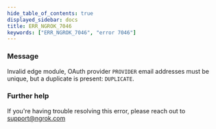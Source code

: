 ```yaml
---
hide_table_of_contents: true
displayed_sidebar: docs
title: ERR_NGROK_7046
keywords: ["ERR_NGROK_7046", "error 7046"]
---
```


### Message

Invalid edge module, OAuth provider `PROVIDER` email addresses must be unique, but a duplicate is present: `DUPLICATE`.

### Further help

If you're having trouble resolving this error, please reach out to [support@ngrok.com](mailto:support@ngrok.com?subject=Help%20with%20ERR_NGROK_7046)

